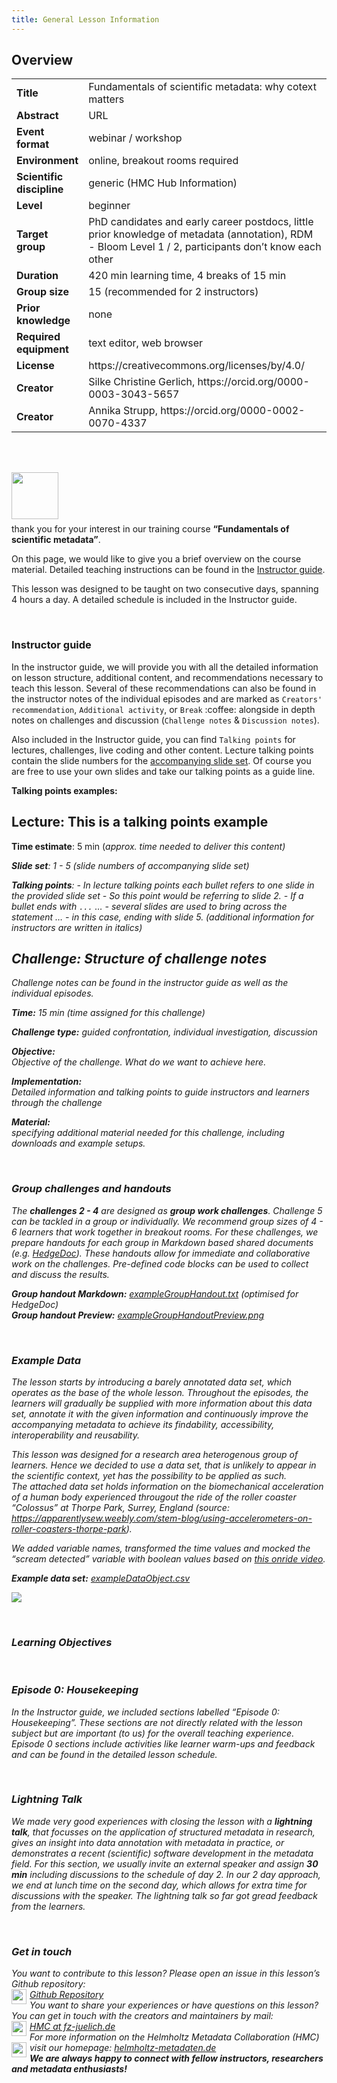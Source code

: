 ```yaml
---
title: General Lesson Information
---
```


<div class="overview card">
  <h2 class="card-header">Overview</h2>
  <div class="row g-0">
  |  | |
  | ------------ | -------------------------------------------------------- |
  | **Title** | Fundamentals of scientific metadata: why cotext matters |
  | **Abstract** | URL |
  |**Event format**| webinar / workshop |
  |**Environment**| online, breakout rooms required|
  |**Scientific discipline**| generic (HMC Hub Information)|
  |**Level**| beginner|
  |**Target group**| PhD candidates and early career postdocs, little prior knowledge of metadata (annotation), RDM - Bloom Level 1 / 2, participants don't know each other |
  |**Duration** |420 min learning time, 4 breaks of 15 min |
  |**Group size**| 15 (recommended for 2 instructors) |
  |**Prior knowledge**| none|
  |**Required equipment** | text editor, web browser |
  |**License** | https://creativecommons.org/licenses/by/4.0/ |
  |**Creator**| Silke Christine Gerlich, https://orcid.org/0000-0003-3043-5657 |
  |**Creator**|  Annika Strupp, https://orcid.org/0000-0002-0070-4337 |
  </div>
</div>

<br><br>

<img src="../../episodes/fig/dearInstructors.png/" height="75" align="left">
<br><br><br><br>

thank you for your interest in our training course **"Fundamentals of scientific metadata"**. 

On this page, we would like to give you a brief overview on the course material. Detailed teaching instructions can be found in the <a href="#Instructor-guide"> Instructor guide</a>.

This lesson was designed to be taught on two consecutive days, spanning 4 hours a day.
A detailed schedule is included in the Instructor guide.

<br>

### Instructor guide
In the instructor guide, we will provide you with all the detailed information on lesson structure, additional content, and recommendations necessary to teach this lesson. Several of these recommendations can also be found in the instructor notes of the individual episodes and are marked as `Creators' recommendation`, `Additional activity`, or `Break` :coffee: alongside in depth notes on challenges and discussion (`Challenge notes` & `Discussion notes`).

Also included in the Instructor guide, you can find `Talking points` for lectures, challenges, live coding and other content. Lecture talking points contain the slide numbers for the [accompanying slide set](LINK). Of course you are free to use your own slides and take our talking points as a guide line. 

**Talking points examples:**

::::::::::::::::::::::::::::::::::::::::::::::::::::::::::::::::::::: instructor
## Lecture: This is a talking points example

**Time estimate**: 5 min (<i>approx. time needed to deliver this content<i>)

**Slide set**: 1 - 5 (<i>slide numbers of accompanying slide set</i>)

**Talking points**:
- In lecture talking points each bullet refers to one slide in the provided slide set 
- So this point would be referring to slide 2.
- If a bullet ends with `...` ...
- several slides are used to bring across the statement ...
- in this case, ending with slide 5. (<i>additional information for instructors are written in italics</i>)

::::::::::::::::::::::::::::::::::::::::::::::::::::::::::::::::::::::::::::::::

:::::::::::::::::::::::::::::::::::::::::::::::::::::::::::::::::::: instructor
## Challenge: Structure of challenge notes

<i>Challenge notes can be found in the instructor guide as well as the individual episodes.</i>

**Time:** 15 min (<i>time assigned for this challenge</i>)

**Challenge type:** guided confrontation, individual investigation, discussion

**Objective:** <br>
Objective of the challenge. What do we want to achieve here.

**Implementation:** <br>
Detailed information and talking points to guide instructors and learners through the challenge

**<i>Material</i>:** <br>
specifying additional material needed for this challenge, including downloads and example setups.

::::::::::::::::::::::::::::::::::::::::::::::::::::::::::::::::::::::::::::::::
<br>

### Group challenges and handouts
The **challenges 2 - 4** are designed as **group work challenges**. Challenge 5 can be tackled in a group or individually. We recommend group sizes of 4 - 6 learners that work together in breakout rooms. 
For these challenges, we prepare handouts for each group in Markdown based shared documents (e.g. [HedgeDoc](https://hedgedoc.org/)). These handouts allow for immediate and collaborative work on the challenges. Pre-defined code blocks can be used to collect and discuss the results.

**Group handout Markdown:** <a href="../../../episodes/files/exampleGroupHandout.txt" target="_blank">exampleGroupHandout.txt</a> (optimised for HedgeDoc) <br>
**Group handout Preview:** <a href="../../../episodes/files/exampleGroupHandoutPreview.png" target="_blank">exampleGroupHandoutPreview.png</a>

<br>

### Example Data
The lesson starts by introducing a barely annotated data set, which operates as the base of the whole lesson. Throughout the episodes, the learners will gradually be supplied with more information about this data set, annotate it with the given information and continuously improve the accompanying metadata to achieve its findability, accessibility, interoperability and reusability.

This lesson was designed for a research area heterogenous group of learners. Hence we decided to use a data set, that is unlikely to appear in the scientific context, yet has the possibility to be applied as such.<br>
The attached data set holds information on the biomechanical acceleration of a human body experienced througout the ride of the roller coaster "Colossus" at Thorpe Park, Surrey, England (source: [https://apparentlysew.weebly.com/stem-blog/using-accelerometers-on-roller-coasters-thorpe-park](https://apparentlysew.weebly.com/stem-blog/using-accelerometers-on-roller-coasters-thorpe-park)). 

We added variable names, transformed the time values and mocked the "scream detected" variable with boolean values based on [this onride video](https://www.youtube.com/watch?v=KeKIBSN2F5c).

**Example data set:** <a href="../files/exampleDataObject.csv"> exampleDataObject.csv</a>

<img src="../docs/files/exampleDataObjectColor.png"/>

<br>

### Learning Objectives


<br>

### Episode 0: Housekeeping
In the Instructor guide, we included sections labelled "Episode 0: Housekeeping". These sections are not directly related with the lesson subject but are important (to us) for the overall teaching experience. Episode 0 sections include activities like learner warm-ups and feedback and can be found in the detailed lesson schedule.

<br>

### Lightning Talk
We made very good experiences with closing the lesson with a **lightning talk**, that focusses on the application of structured metadata in research, gives an insight into data annotation with metadata in practice, or demonstrates a recent (scientific) software development in the metadata field. For this section, we usually invite an external speaker and assign **30 min** including discussions to the schedule of day 2. 
In our 2 day approach, we end at lunch time on the second day, which allows for extra time for discussions with the speaker. The lightning talk so far got gread feedback from the learners.

<br>

### Get in touch 
You want to contribute to this lesson? Please open an issue in this lesson's Github repository:<br>
<a href="https://github.com/carpentries-incubator/scientific-metadata" target="_blank">
  <span>
    <img src="../../instructors/github.svg" xmlns="http://www.w3.org/2000/svg" width="24" height="24" viewBox="0 0 24 24" fill="none" stroke="#383838" stroke-width="2" stroke-linecap="round" stroke-linejoin="round" aria-hidden="true" style="float:left; padding-right:5px;"/>Github Repository
  </span>
</a>
<br>
You want to share your experiences or have questions on this lesson? You can get in touch with the creators and maintainers by mail:<br>
<a href="mailto:HMC@fz-juelich.de?subject=[Carpentries Incubator] Fundamentals of scientific metadata - get in touch"><span><img src="../../instructors/mail.svg" xmlns="http://www.w3.org/2000/svg" width="24" height="24" viewBox="0 0 24 24" fill="none" stroke="#383838" stroke-width="2" stroke-linecap="round" stroke-linejoin="round" aria-hidden="true" style="float:left; padding-right:5px;"/> HMC at fz-juelich.de</span></a>
<br>
For more information on the Helmholtz Metadata Collaboration (HMC) visit our homepage:
<a href="https://helmholtz-metadaten.de/en" target="_blank">
  <span>
    <img src="../../instructors/home.svg" xmlns="http://www.w3.org/2000/svg" width="24" height="24" viewBox="0 0 24 24" fill="none" stroke="currentColor" stroke-width="2" stroke-linecap="round" stroke-linejoin="round" aria-hidden="true" style="float:left; padding-right:5px;"/>  helmholtz-metadaten.de
  </span>
</a>
<br>
**We are always happy to connect with fellow instructors, researchers and metadata enthusiasts!**
